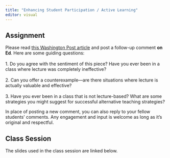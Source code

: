 ```yaml
---
title: "Enhancing Student Participation / Active Learning"
editor: visual
---
```


## Assignment

Please read [this Washington Post article](https://www.washingtonpost.com/news/answer-sheet/wp/2017/07/11/it-puts-kids-to-sleep-but-teachers-keep-lecturing-anyway-heres-what-to-do-about-it/) and post a follow-up comment **on Ed**. Here are some guiding questions:\
\
1. Do you agree with the sentiment of this piece? Have you ever been in a class where lecture was completely ineffective?\
\
2. Can you offer a counterexample---are there situations where lecture is actually valuable and effective?\
\
3. Have you ever been in a class that is not lecture-based? What are some strategies you might suggest for successful alternative teaching strategies?

In place of posting a new comment, you can also reply to your fellow students' comments. Any engagement and input is welcome as long as it's original and respectful.

## Class Session

The slides used in the class session are linked below.
